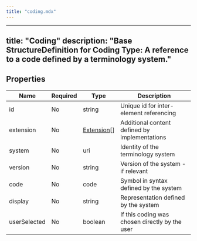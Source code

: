```yaml
---
title: "coding.mdx"
---
```


---
title: "Coding"
description: "Base StructureDefinition for Coding Type: A reference to a code defined by a terminology system."
---

## Properties

| Name         | Required | Type                                                  | Description                                    |
| ------------ | -------- | ----------------------------------------------------- | ---------------------------------------------- |
| id           | No       | string                                                | Unique id for inter-element referencing        |
| extension    | No       | [Extension](/medical-api/fhir/data-types/extension)[] | Additional content defined by implementations  |
| system       | No       | uri                                                   | Identity of the terminology system             |
| version      | No       | string                                                | Version of the system - if relevant            |
| code         | No       | code                                                  | Symbol in syntax defined by the system         |
| display      | No       | string                                                | Representation defined by the system           |
| userSelected | No       | boolean                                               | If this coding was chosen directly by the user |
